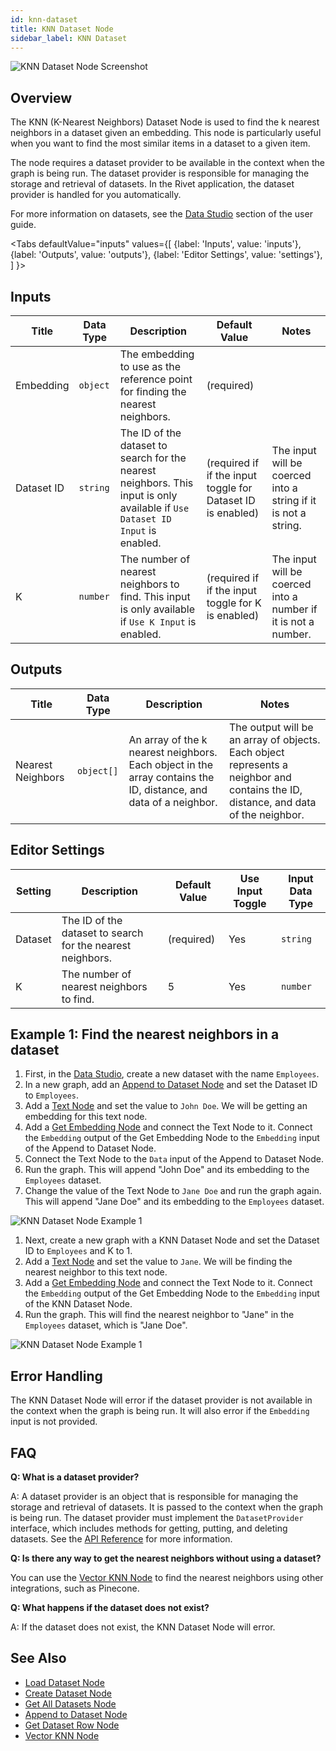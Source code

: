 ```yaml
---
id: knn-dataset
title: KNN Dataset Node
sidebar_label: KNN Dataset
---
```



![KNN Dataset Node Screenshot](./assets/knn-dataset-node.png)

## Overview

The KNN (K-Nearest Neighbors) Dataset Node is used to find the k nearest neighbors in a dataset given an embedding. This node is particularly useful when you want to find the most similar items in a dataset to a given item.

The node requires a dataset provider to be available in the context when the graph is being run. The dataset provider is responsible for managing the storage and retrieval of datasets. In the Rivet application, the dataset provider is handled for you automatically.

For more information on datasets, see the [Data Studio](../user-guide/features/data-studio.md) section of the user guide.

<Tabs
  defaultValue="inputs"
  values={[
    {label: 'Inputs', value: 'inputs'},
    {label: 'Outputs', value: 'outputs'},
    {label: 'Editor Settings', value: 'settings'},
  ]
}>

<TabItem value="inputs">

## Inputs

| Title      | Data Type | Description                                                                                                                   | Default Value                                               | Notes                                                          |
| ---------- | --------- | ----------------------------------------------------------------------------------------------------------------------------- | ----------------------------------------------------------- | -------------------------------------------------------------- |
| Embedding  | `object`  | The embedding to use as the reference point for finding the nearest neighbors.                                                | (required)                                                  |                                                                |
| Dataset ID | `string`  | The ID of the dataset to search for the nearest neighbors. This input is only available if `Use Dataset ID Input` is enabled. | (required if if the input toggle for Dataset ID is enabled) | The input will be coerced into a string if it is not a string. |
| K          | `number`  | The number of nearest neighbors to find. This input is only available if `Use K Input` is enabled.                            | (required if if the input toggle for K is enabled)          | The input will be coerced into a number if it is not a number. |

</TabItem>

<TabItem value="outputs">

## Outputs

| Title             | Data Type  | Description                                                                                                      | Notes                                                                                                                              |
| ----------------- | ---------- | ---------------------------------------------------------------------------------------------------------------- | ---------------------------------------------------------------------------------------------------------------------------------- |
| Nearest Neighbors | `object[]` | An array of the k nearest neighbors. Each object in the array contains the ID, distance, and data of a neighbor. | The output will be an array of objects. Each object represents a neighbor and contains the ID, distance, and data of the neighbor. |

</TabItem>

<TabItem value="settings">

## Editor Settings

| Setting | Description                                                | Default Value | Use Input Toggle | Input Data Type |
| ------- | ---------------------------------------------------------- | ------------- | ---------------- | --------------- |
| Dataset | The ID of the dataset to search for the nearest neighbors. | (required)    | Yes              | `string`        |
| K       | The number of nearest neighbors to find.                   | 5             | Yes              | `number`        |

</TabItem>

</Tabs>

## Example 1: Find the nearest neighbors in a dataset

1. First, in the [Data Studio](../user-guide/features/data-studio.md), create a new dataset with the name `Employees`.
2. In a new graph, add an [Append to Dataset Node](./append-to-dataset.mdx) and set the Dataset ID to `Employees`.
3. Add a [Text Node](../text.mdx) and set the value to `John Doe`. We will be getting an embedding for this text node.
4. Add a [Get Embedding Node](./get-embedding.mdx) and connect the Text Node to it. Connect the `Embedding` output of the Get Embedding Node to the `Embedding` input of the Append to Dataset Node.
5. Connect the Text Node to the `Data` input of the Append to Dataset Node.
6. Run the graph. This will append "John Doe" and its embedding to the `Employees` dataset.
7. Change the value of the Text Node to `Jane Doe` and run the graph again. This will append "Jane Doe" and its embedding to the `Employees` dataset.

![KNN Dataset Node Example 1](./assets/knn-dataset-node-example-01.png)

1. Next, create a new graph with a KNN Dataset Node and set the Dataset ID to `Employees` and K to 1.
2. Add a [Text Node](../text.mdx) and set the value to `Jane`. We will be finding the nearest neighbor to this text node.
3. Add a [Get Embedding Node](./get-embedding.mdx) and connect the Text Node to it. Connect the `Embedding` output of the Get Embedding Node to the `Embedding` input of the KNN Dataset Node.
4. Run the graph. This will find the nearest neighbor to "Jane" in the `Employees` dataset, which is "Jane Doe".

![KNN Dataset Node Example 1](./assets/knn-dataset-node-example-01-2.png)

## Error Handling

The KNN Dataset Node will error if the dataset provider is not available in the context when the graph is being run. It will also error if the `Embedding` input is not provided.

## FAQ

**Q: What is a dataset provider?**

A: A dataset provider is an object that is responsible for managing the storage and retrieval of datasets. It is passed to the context when the graph is being run. The dataset provider must implement the `DatasetProvider` interface, which includes methods for getting, putting, and deleting datasets. See the [API Reference](../api-reference.md) for more information.

**Q: Is there any way to get the nearest neighbors without using a dataset?**

You can use the [Vector KNN Node](./vector-knn.mdx) to find the nearest neighbors using other integrations, such as Pinecone.

**Q: What happens if the dataset does not exist?**

A: If the dataset does not exist, the KNN Dataset Node will error.

## See Also

- [Load Dataset Node](./load-dataset.mdx)
- [Create Dataset Node](./create-dataset.mdx)
- [Get All Datasets Node](./get-all-datasets.mdx)
- [Append to Dataset Node](./append-to-dataset.mdx)
- [Get Dataset Row Node](./get-dataset-row.mdx)
- [Vector KNN Node](./vector-knn.mdx)
